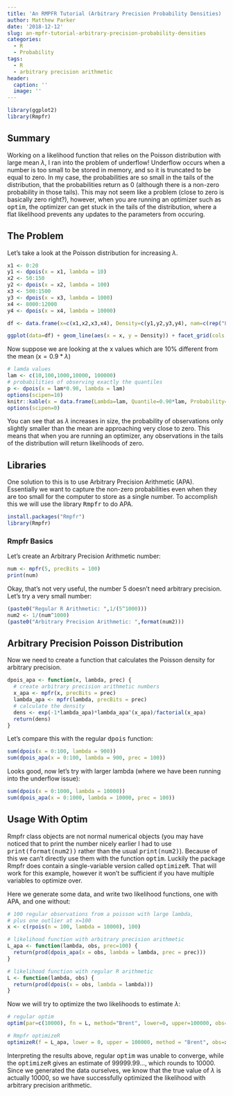 ```yaml
---
title: 'An RMPFR Tutorial (Arbitrary Precision Probability Densities) '
author: Matthew Parker
date: '2018-12-12'
slug: an-mpfr-tutorial-arbitrary-precision-probability-densities
categories:
  - R
  - Probability
tags:
  - R
  - arbitrary precision arithmetic
header:
  caption: ''
  image: ''
---
```


```r
library(ggplot2)
library(Rmpfr)
```

## Summary

Working on a likelihood function that relies on the Poisson distribution with large mean $\lambda$, I ran into the problem of underflow! Underflow occurs when a number is too small to be stored in memory, and so it is truncated to be equal to zero. In my case, the probabilities are so small in the tails of the distribution, that the probabilities return as 0 (although there is a non-zero probability in those tails). This may not seem like a problem (close to zero is basically zero right?), however, when you are running an optimizer such as <tt>optim</tt>, the optimizer can get stuck in the tails of the distribution, where a flat likelihood prevents any updates to the parameters from occuring.

## The Problem

Let's take a look at the Poisson distribution for increasing $\lambda$.

```r
x1 <- 0:20
y1 <- dpois(x = x1, lambda = 10)
x2 <- 50:150
y2 <- dpois(x = x2, lambda = 100)
x3 <- 500:1500
y3 <- dpois(x = x3, lambda = 1000)
x4 <- 8000:12000
y4 <- dpois(x = x4, lambda = 10000)

df <- data.frame(x=c(x1,x2,x3,x4), Density=c(y1,y2,y3,y4), nam=c(rep("Lambda=10",times=length(x1)), rep("Lambda=100",times=length(x2)), rep("Lambda=1000",times=length(x3)), rep("Lambda=10000",times=length(x4))))

ggplot(data=df) + geom_line(aes(x = x, y = Density)) + facet_grid(cols = vars(nam), scales = "free_x") + theme_bw()
```

Now suppose we are looking at the x values which are 10\% different from the mean (x$=0.9*\lambda$)

```r
# lamda values
lam <- c(10,100,1000,10000, 100000)
# probabilities of observing exactly the quantiles
p <- dpois(x = lam*0.90, lambda = lam)
options(scipen=10)
knitr::kable(x = data.frame(Lambda=lam, Quantile=0.90*lam, Probability=p), digits = 10, align='l')
options(scipen=0)
```

You can see that as $\lambda$ increases in size, the probability of observations only slightly smaller than the mean are approaching very close to zero. This means that when you are running an optimizer, any observations in the tails of the distribution will return likelihoods of zero.

## Libraries

One solution to this is to use Arbitrary Precision Arithmetic (APA). Essentially we want to capture the non-zero probabilities even when they are too small for the computer to store as a single number. To accomplish this we will use the library <tt>Rmpfr</tt> to do APA.

```r
install.packages("Rmpfr")
library(Rmpfr)
```

### Rmpfr Basics

Let's create an Arbitrary Precision Arithmetic number:

```r
num <- mpfr(5, precBits = 100)
print(num)
```

Okay, that's not very useful, the number 5 doesn't need arbitrary precision. Let's try a very small number:


```r
(paste0("Regular R Arithmetic: ",1/(5^1000)))
num2 <- 1/(num^1000) 
(paste0("Arbitrary Precision Arithmetic: ",format(num2)))
```

## Arbitrary Precision Poisson Distribution

Now we need to create a function that calculates the Poisson density for arbitrary precision.

```r
dpois_apa <- function(x, lambda, prec) {
  # create arbitrary precision arithmetic numbers
  x_apa <- mpfr(x, precBits = prec)
  lambda_apa <- mpfr(lambda, precBits = prec)
  # calculate the density
  dens <- exp(-1*lambda_apa)*lambda_apa^(x_apa)/factorial(x_apa)
  return(dens)
}
```


Let's compare this with the regular <tt>dpois</tt> function:

```r
sum(dpois(x = 0:100, lambda = 900))
sum(dpois_apa(x = 0:100, lambda = 900, prec = 100))
```

Looks good, now let's try with larger lambda (where we have been running into the underflow issue):

```r
sum(dpois(x = 0:1000, lambda = 10000))
sum(dpois_apa(x = 0:1000, lambda = 10000, prec = 100))
```

## Usage With Optim

Rmpfr class objects are not normal numerical objects (you may have noticed that to print the number nicely earlier I had to use <tt>print(format(num2))</tt> rather than the usual <tt>print(num2)</tt>). Because of this we can't directly use them with the function <tt>optim</tt>. Luckily the package Rmpfr does contain a single-variable version called <tt>optimizeR</tt>. That will work for this example, however it won't be sufficient if you have multiple variables to optimize over.

Here we generate some data, and write two likelihood functions, one with APA, and one without:

```r
# 100 regular observations from a poisson with large lambda,
# plus one outlier at x=100
x <- c(rpois(n = 100, lambda = 10000), 100)

# likelihood function with arbitrary precision arithmetic
L_apa <- function(lambda, obs, prec=100) {
  return(prod(dpois_apa(x = obs, lambda = lambda, prec = prec)))
}

# likelihood function with regular R arithmetic
L <- function(lambda, obs) {
  return(prod(dpois(x = obs, lambda = lambda)))
}
```

Now we will try to optimize the two likelihoods to estimate $\lambda$:

```r
# regular optim
optim(par=c(10000), fn = L, method="Brent", lower=0, upper=100000, obs=x)

# Rmpfr optimizeR
optimizeR(f = L_apa, lower = 0, upper = 100000, method = "Brent", obs=x)
```

Interpreting the results above, regular <tt>optim</tt> was unable to converge, while the <tt>optimizeR</tt> gives an estimate of 99999.99..., which rounds to 10000. Since we generated the data ourselves, we know that the true value of $\lambda$ is actually 10000, so we have successfully optimized the likelihood with arbitrary precision arithmetic.






